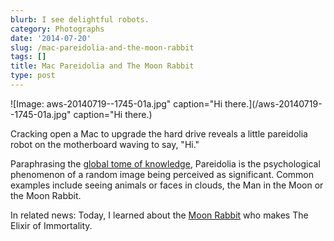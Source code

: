 ```yaml
---
blurb: I see delightful robots.
category: Photographs
date: '2014-07-20'
slug: /mac-pareidolia-and-the-moon-rabbit
tags: []
title: Mac Pareidolia and The Moon Rabbit
type: post
---
```



![Image: aws-20140719--1745-01a.jpg" caption="Hi there.](/aws-20140719--1745-01a.jpg" caption="Hi there.) 

Cracking open a Mac to upgrade the hard drive reveals a little pareidolia robot on the motherboard waving to say, "Hi."

Paraphrasing the [global tome of knowledge](http://en.wikipedia.org/wiki/Pareidolia), Pareidolia is the psychological phenomenon of a random image being perceived as significant. Common examples include seeing animals or faces in clouds, the Man in the Moon or the Moon Rabbit. 

In related news: Today, I learned about the [Moon Rabbit](http://en.wikipedia.org/wiki/Moon_rabbit) who makes The Elixir of Immortality.